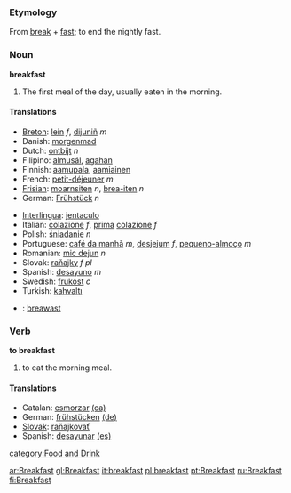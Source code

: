 ===Etymology===
From [[break]] + [[fast]]; to end the nightly fast.

===Noun===
'''breakfast'''

#The first meal of the day, usually eaten in the morning.

====Translations====
{{top}}
*[[Breton]]: [[lein]] ''f'', [[dijuniñ]] ''m''
*Danish: [[morgenmad]]
*Dutch: [[ontbijt]] ''n''
*Filipino: [[almusál]], [[agahan]]
*Finnish: [[aamupala]], [[aamiainen]]
*French: [[petit-déjeuner]] ''m''
*[[Frisian]]: [[moarnsiten]] ''n'', [[brea-iten]] ''n''
*German: [[Frühstück]] ''n''
{{mid}}
*[[Interlingua]]: [[jentaculo]]
*Italian: [[colazione]] ''f'', [[prima]] [[colazione]] ''f''
*Polish: [[śniadanie]] ''n''
*Portuguese: [[café da manhã]] ''m'', [[desjejum]] ''f'', [[pequeno-almoço]] ''m''
*Romanian: [[mic dejun]] ''n''
*Slovak: [[raňajky]] ''f pl''
*Spanish: [[desayuno]] ''m''
*Swedish: [[frukost]] ''c''
*Turkish: [[kahvaltı]]
*{{cy}}: [[breawast]]
{{bottom}}

===Verb===
'''to breakfast'''

# to eat the morning meal.

====Translations====
*Catalan: [[esmorzar]] [[:ca:esmorzar|(ca)]]
*German: [[frühstücken]] [[:de:frühstücken|(de)]]
*[[Slovak]]: [[raňajkovať]]
*Spanish: [[desayunar]] [[:es:desayunar|(es)]]

[[category:Food and Drink]]

[[ar:Breakfast]]
[[gl:Breakfast]]
[[it:breakfast]]
[[pl:breakfast]]
[[pt:Breakfast]]
[[ru:Breakfast]]
[[fi:Breakfast]]